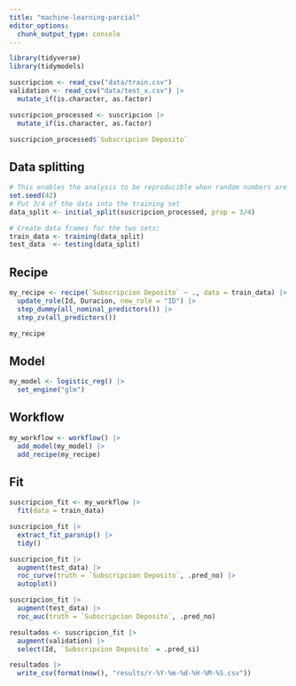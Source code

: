 ```yaml
---
title: "machine-learning-parcial"
editor_options: 
  chunk_output_type: console
---
```



```r
library(tidyverse)
library(tidymodels)
```

```r
suscripcion <- read_csv("data/train.csv")
validation <- read_csv("data/test_x.csv") |> 
  mutate_if(is.character, as.factor)
```

```r
suscripcion_processed <- suscripcion |> 
  mutate_if(is.character, as.factor)
```

```r
suscripcion_processed$`Subscripcion Deposito` 
```


## Data splitting

```r
# This enables the analysis to be reproducible when random numbers are used 
set.seed(42)
# Put 3/4 of the data into the training set 
data_split <- initial_split(suscripcion_processed, prop = 3/4)

# Create data frames for the two sets:
train_data <- training(data_split)
test_data  <- testing(data_split)
```

## Recipe

```r
my_recipe <- recipe(`Subscripcion Deposito` ~ ., data = train_data) |> 
  update_role(Id, Duracion, new_role = "ID") |> 
  step_dummy(all_nominal_predictors()) |> 
  step_zv(all_predictors())

my_recipe
```

## Model

```r
my_model <- logistic_reg() |> 
  set_engine("glm")
```

## Workflow

```r
my_workflow <- workflow() |> 
  add_model(my_model) |> 
  add_recipe(my_recipe)
```

## Fit

```r
suscripcion_fit <- my_workflow |> 
  fit(data = train_data)
```

```r
suscripcion_fit |> 
  extract_fit_parsnip() |> 
  tidy()
```

```r
suscripcion_fit |> 
  augment(test_data) |> 
  roc_curve(truth = `Subscripcion Deposito`, .pred_no) |> 
  autoplot()
```

```r
suscripcion_fit |> 
  augment(test_data) |> 
  roc_auc(truth = `Subscripcion Deposito`, .pred_no)
```

```r
resultados <- suscripcion_fit |> 
  augment(validation) |> 
  select(Id, `Subscripcion Deposito` = .pred_si)
```

```r
resultados |> 
  write_csv(format(now(), "results/r-%Y-%m-%d-%H-%M-%S.csv"))
```







